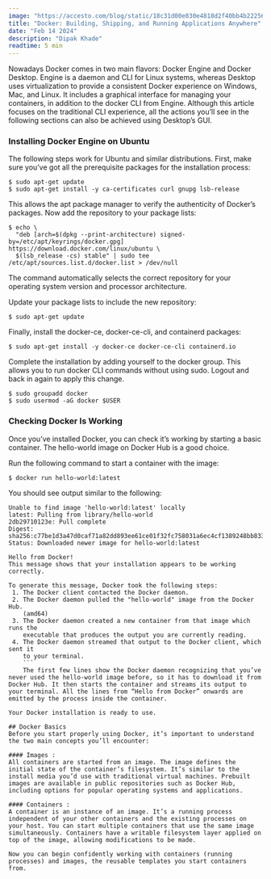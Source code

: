 ```yaml
---
image: "https://accesto.com/blog/static/18c31d00e830e4818d2f40bb4b22256c/29007/docker-img-1.png"
title: "Docker: Building, Shipping, and Running Applications Anywhere"
date: "Feb 14 2024"
description: "Dipak Khade"
readtime: 5 min
---
```


Nowadays Docker comes in two main flavors: Docker Engine and Docker Desktop. Engine is a daemon and CLI for Linux systems, whereas Desktop uses virtualization to provide a consistent Docker experience on Windows, Mac, and Linux. It includes a graphical interface for managing your containers, in addition to the docker CLI from Engine. Although this article focuses on the traditional CLI experience, all the actions you’ll see in the following sections can also be achieved using Desktop’s GUI.

### Installing Docker Engine on Ubuntu

The following steps work for Ubuntu and similar distributions. First, make sure you’ve got all the prerequisite packages for the installation process:

```
$ sudo apt-get update
$ sudo apt-get install -y ca-certificates curl gnupg lsb-release
```

This allows the apt package manager to verify the authenticity of Docker’s packages. Now add the repository to your package lists:

```
$ echo \
  "deb [arch=$(dpkg --print-architecture) signed-by=/etc/apt/keyrings/docker.gpg] https://download.docker.com/linux/ubuntu \
  $(lsb_release -cs) stable" | sudo tee /etc/apt/sources.list.d/docker.list > /dev/null
```

The command automatically selects the correct repository for your operating system version and processor architecture.

Update your package lists to include the new repository:

```
$ sudo apt-get update
```

Finally, install the docker-ce, docker-ce-cli, and containerd packages:

```
$ sudo apt-get install -y docker-ce docker-ce-cli containerd.io
```

Complete the installation by adding yourself to the docker group. This allows you to run docker CLI commands without using sudo. Logout and back in again to apply this change.

```
$ sudo groupadd docker
$ sudo usermod -aG docker $USER
```

### Checking Docker Is Working

Once you’ve installed Docker, you can check it’s working by starting a basic container. The hello-world image on Docker Hub is a good choice.

Run the following command to start a container with the image:

```
$ docker run hello-world:latest
```

You should see output similar to the following:

````
Unable to find image 'hello-world:latest' locally
latest: Pulling from library/hello-world
2db29710123e: Pull complete
Digest: sha256:c77be1d3a47d0caf71a82dd893ee61ce01f32fc758031a6ec4cf1389248bb833
Status: Downloaded newer image for hello-world:latest

Hello from Docker!
This message shows that your installation appears to be working correctly.

To generate this message, Docker took the following steps:
 1. The Docker client contacted the Docker daemon.
 2. The Docker daemon pulled the "hello-world" image from the Docker Hub.
    (amd64)
 3. The Docker daemon created a new container from that image which runs the
    executable that produces the output you are currently reading.
 4. The Docker daemon streamed that output to the Docker client, which sent it
    to your terminal.
    ```
    The first few lines show the Docker daemon recognizing that you’ve never used the hello-world image before, so it has to download it from Docker Hub. It then starts the container and streams its output to your terminal. All the lines from “Hello from Docker” onwards are emitted by the process inside the container.

Your Docker installation is ready to use.

## Docker Basics
Before you start properly using Docker, it’s important to understand the two main concepts you’ll encounter:

#### Images :
All containers are started from an image. The image defines the initial state of the container’s filesystem. It’s similar to the install media you’d use with traditional virtual machines. Prebuilt images are available in public repositories such as Docker Hub, including options for popular operating systems and applications.

#### Containers :
A container is an instance of an image. It’s a running process independent of your other containers and the existing processes on your host. You can start multiple containers that use the same image simultaneously. Containers have a writable filesystem layer applied on top of the image, allowing modifications to be made.

Now you can begin confidently working with containers (running processes) and images, the reusable templates you start containers from.

````
